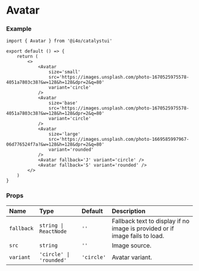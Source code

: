 
# Avatar

<DemoCard className='flex-wrap flex flex-col gap-4'>
    <div className='flex items-center gap-4'>
	<Avatar
        size='small'
		src='https://images.unsplash.com/photo-1670525975578-4051a7803c38?&w=128&h=128&dpr=2&q=80'
		variant='circle'
	/>
	<Avatar
        size='small'
		src='https://images.unsplash.com/photo-1669585997967-06d776524f7a?&w=128&h=128&dpr=2&q=80'
		variant='rounded'
	/>
	<Avatar
		src='https://images.unsplash.com/photo-1670525975578-4051a7803c38?&w=128&h=128&dpr=2&q=80'
		variant='circle'
	/>
	<Avatar
		src='https://images.unsplash.com/photo-1669585997967-06d776524f7a?&w=128&h=128&dpr=2&q=80'
		variant='rounded'
	/>
	<Avatar
        size='large'
		src='https://images.unsplash.com/photo-1670525975578-4051a7803c38?&w=128&h=128&dpr=2&q=80'
		variant='circle'
	/>
	<Avatar
        size='large'
		src='https://images.unsplash.com/photo-1669585997967-06d776524f7a?&w=128&h=128&dpr=2&q=80'
		variant='rounded'
	/>
    </div>
    <div className='flex items-center gap-4'>
	<Avatar fallback='J' size='small' variant='circle' />
	<Avatar fallback='S' size='small' variant='rounded' />
	<Avatar fallback='J' variant='circle' />
	<Avatar fallback='S' variant='rounded' />
	<Avatar fallback='J' size='large' variant='circle' />
	<Avatar fallback='S' size='large' variant='rounded' />
    </div>
</DemoCard>

### Example

```tsx
import { Avatar } from '@i4o/catalystui'

export default () => {
	return (
		<>
			<Avatar
                size='small'
				src='https://images.unsplash.com/photo-1670525975578-4051a7803c38?&w=128&h=128&dpr=2&q=80'
				variant='circle'
			/>
			<Avatar
                size='base'
				src='https://images.unsplash.com/photo-1670525975578-4051a7803c38?&w=128&h=128&dpr=2&q=80'
				variant='circle'
			/>
			<Avatar
                size='large'
				src='https://images.unsplash.com/photo-1669585997967-06d776524f7a?&w=128&h=128&dpr=2&q=80'
				variant='rounded'
			/>
			<Avatar fallback='J' variant='circle' />
			<Avatar fallback='S' variant='rounded' />
		</>
	)
}
```

### Props

| Name       | Type                    | Default    | Description                                                                 |
| :--------- | :---------------------- | :--------- | :-------------------------------------------------------------------------- |
| `fallback` | `string \| ReactNode`   | `''`       | Fallback text to display if no image is provided or if image fails to load. |
| `src`      | `string`                | `''`       | Image source.                                                               |
| `variant`  | `'circle' \| 'rounded'` | `'circle'` | Avatar variant.                                                             |
